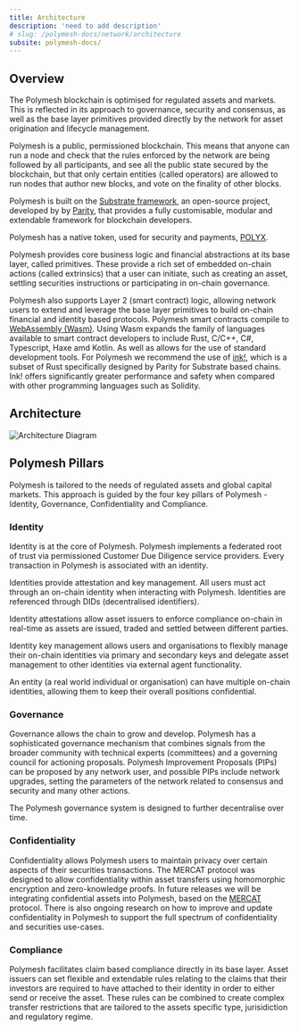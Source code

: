 ```yaml
---
title: Architecture
description: 'need to add description'
# slug: /polymesh-docs/network/architecture
subsite: polymesh-docs/
---
```


## Overview

The Polymesh blockchain is optimised for regulated assets and markets. This is reflected in its approach to governance, security and consensus, as well as the base layer primitives provided directly by the network for asset origination and lifecycle management.

Polymesh is a public, permissioned blockchain. This means that anyone can run a node and check that the rules enforced by the network are being followed by all participants, and see all the public state secured by the blockchain, but that only certain entities (called operators) are allowed to run nodes that author new blocks, and vote on the finality of other blocks.

Polymesh is built on the [Substrate framework](https://substrate.io/), an open-source project, developed by by [Parity](https://www.parity.io/), that provides a fully customisable, modular and extendable framework for blockchain developers.

Polymesh has a native token, used for security and payments, [POLYX](../polyx/).

Polymesh provides core business logic and financial abstractions at its base layer, called primitives. These provide a rich set of embedded on-chain actions (called extrinsics) that a user can initiate, such as creating an asset, settling securities instructions or participating in on-chain governance.

Polymesh also supports Layer 2 (smart contract) logic, allowing network users to extend and leverage the base layer primitives to build on-chain financial and identity based protocols. Polymesh smart contracts compile to [WebAssembly (Wasm)](https://webassembly.org/). Using Wasm expands the family of languages available to smart contract developers to include Rust, C/C++, C#, Typescript, Haxe amd Kotlin. As well as allows for the use of standard development tools. For Polymesh we recommend the use of [ink!](https://ink.substrate.io/), which is a subset of Rust specifically designed by Parity for Substrate based chains. Ink! offers significantly greater performance and safety when compared with other programming languages such as Solidity.

## Architecture

![Architecture Diagram](../images/Polymesh_Architecture.png)

## Polymesh Pillars

Polymesh is tailored to the needs of regulated assets and global capital markets. This approach is guided by the four key pillars of Polymesh - Identity, Governance, Confidentiality and Compliance.

### Identity

Identity is at the core of Polymesh. Polymesh implements a federated root of trust via permissioned Customer Due Diligence service providers. Every transaction in Polymesh is associated with an identity.

Identities provide attestation and key management. All users must act through an on-chain identity when interacting with Polymesh. Identities are referenced through DIDs (decentralised identifiers).

Identity attestations allow asset issuers to enforce compliance on-chain in real-time as assets are issued, traded and settled between different parties.

Identity key management allows users and organisations to flexibly manage their on-chain identities via primary and secondary keys and delegate asset management to other identities via external agent functionality.

An entity (a real world individual or organisation) can have multiple on-chain identities, allowing them to keep their overall positions confidential.

### Governance

Governance allows the chain to grow and develop. Polymesh has a sophisticated governance mechanism that combines signals from the broader community with technical experts (committees) and a governing council for actioning proposals. Polymesh Improvement Proposals (PIPs) can be proposed by any network user, and possible PIPs include network upgrades, setting the parameters of the network related to consensus and security and many other actions.

The Polymesh governance system is designed to further decentralise over time.

### Confidentiality

Confidentiality allows Polymesh users to maintain privacy over certain aspects of their securities transactions. The MERCAT protocol was designed to allow confidentiality within asset transfers using homomorphic encryption and zero-knowledge proofs. In future releases we will be integrating confidential assets into Polymesh, based on the [MERCAT](https://info.polymesh.network/hubfs/Files/MERCAT-white-paper.pdf) protocol. There is also ongoing research on how to improve and update confidentiality in Polymesh to support the full spectrum of confidentiality and securities use-cases.

### Compliance

Polymesh facilitates claim based compliance directly in its base layer. Asset issuers can set flexible and extendable rules relating to the claims that their investors are required to have attached to their identity in order to either send or receive the asset. These rules can be combined to create complex transfer restrictions that are tailored to the assets specific type, jurisidiction and regulatory regime.
